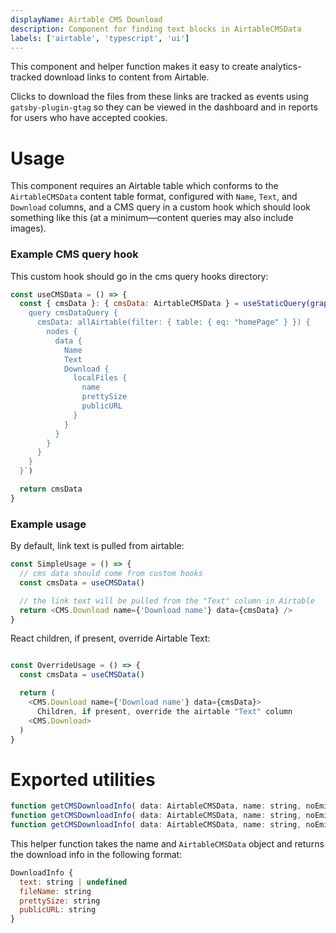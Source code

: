 ```yaml
---
displayName: Airtable CMS Download
description: Component for finding text blocks in AirtableCMSData
labels: ['airtable', 'typescript', 'ui']
---
```


This component and helper function makes it easy to create analytics-tracked download links to content from Airtable.

Clicks to download the files from these links are tracked as events using `gatsby-plugin-gtag` so they can be viewed in the dashboard and in reports for users who have accepted cookies.

# Usage

This component requires an Airtable table which conforms to the `AirtableCMSData` content table format, configured with `Name`, `Text`, and `Download` columns, and a CMS query in a custom hook which should look something like this (at a minimum—content queries may also include images).

### Example CMS query hook

This custom hook should go in the cms query hooks directory:

```js
const useCMSData = () => {
  const { cmsData }: { cmsData: AirtableCMSData } = useStaticQuery(graphql`
    query cmsDataQuery {
      cmsData: allAirtable(filter: { table: { eq: "homePage" } }) {
        nodes {
          data {
            Name
            Text
            Download {
              localFiles {
                name
                prettySize
                publicURL
              }
            }
          }
        }
      }
    }
  }`)

  return cmsData
}
```

### Example usage

By default, link text is pulled from airtable:

```js
const SimpleUsage = () => {
  // cms data should come from custom hooks
  const cmsData = useCMSData()

  // the link text will be pulled from the "Text" column in Airtable
  return <CMS.Download name={'Download name'} data={cmsData} />
}
```

React children, if present, override Airtable Text:

```js

const OverrideUsage = () => {
  const cmsData = useCMSData()

  return (
    <CMS.Download name={'Download name'} data={cmsData}>
      Children, if present, override the airtable "Text" column
    <CMS.Download>
  )
}
```

# Exported utilities

```js
function getCMSDownloadInfo( data: AirtableCMSData, name: string, noEmitError?: false): string
function getCMSDownloadInfo( data: AirtableCMSData, name: string, noEmitError: true): string | undefined
function getCMSDownloadInfo( data: AirtableCMSData, name: string, noEmitError: boolean): string | undefined
```

This helper function takes the name and `AirtableCMSData` object and returns the download info in the following format:

```js
DownloadInfo {
  text: string | undefined
  fileName: string
  prettySize: string
  publicURL: string
}
```
